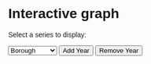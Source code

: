 # Interactive graph
<style>
  * {
    font-family: sans-serif;
  }
</style> 


<style>
      #tooltip {
          position: absolute;
          text-align: center;
          width: auto;
          height: auto;
          padding: 8px;
          font: 12px sans-serif;
          background: lightsteelblue;
          border: 0px;
          border-radius: 8px;
          pointer-events: none;
          opacity: 0;
      }
  </style>
<p>Select a series to display:</p>
<select id="seriesSelector">
  <option value="value">Borough</option>
  <option value="value1">Building type</option>
</select>
<button id="addButton">Add Year</button>
<button id="removeButton">Remove Year</button>

<p></p>

<div id="chart"></div>
<div id="tooltip"></div>

<p></p>


  
<script src="https://cdn.jsdelivr.net/npm/d3@7"></script>
<script src="scripts/myscript.js"></script>

